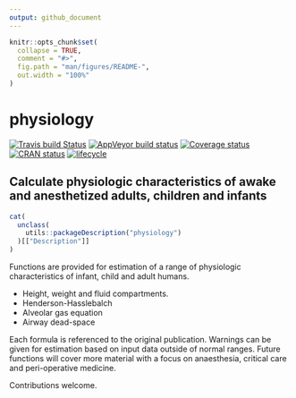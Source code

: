 ```yaml
---
output: github_document
---
```


<!-- README.md is generated from README.Rmd. Please edit that file, then:
rmarkdown::render("README.Rmd")
-->

```r
knitr::opts_chunk$set(
  collapse = TRUE,
  comment = "#>",
  fig.path = "man/figures/README-",
  out.width = "100%"
)
```

# physiology

[![Travis build Status](https://travis-ci.org/jackwasey/physiology.svg?branch=master)](https://travis-ci.org/jackwasey/physiology)
[![AppVeyor build status](https://ci.appveyor.com/api/projects/status/github/jackwasey/physiology?branch=master&svg=true)](https://ci.appveyor.com/project/jackwasey/physiology)
[![Coverage status](https://codecov.io/gh/jackwasey/physiology/branch/master/graph/badge.svg)](https://codecov.io/github/jackwasey/physiology?branch=master)
[![CRAN status](https://www.r-pkg.org/badges/version/physiology)](https://cran.r-project.org/package=physiology)
[![lifecycle](https://img.shields.io/badge/lifecycle-maturing-blue.svg)](https://www.tidyverse.org/lifecycle/#maturing)

## Calculate physiologic characteristics of awake and anesthetized adults, children and infants

```r
cat(
  unclass(
    utils::packageDescription("physiology")
  )[["Description"]]
)
```

Functions are provided for estimation of a range of physiologic characteristics of infant, child and adult humans.

 - Height, weight and fluid compartments.
 - Henderson-Hasslebalch
 - Alveolar gas equation
 - Airway dead-space
 
Each formula is referenced to the original publication. Warnings can be given for
estimation based on input data outside of normal ranges. Future functions
will cover more material with a focus on anaesthesia, critical
care and peri-operative medicine.

Contributions welcome.
